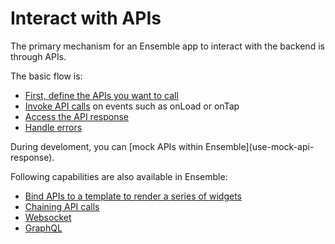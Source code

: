 
# Interact with APIs

The primary mechanism for an Ensemble app to interact with the backend is through APIs.

The basic flow is:

- [First, define the APIs you want to call](define-api)
- [Invoke API calls](call-api) on events such as onLoad or onTap
- [Access the API response](access-api-response)
- [Handle errors](api-on-error)

<Callout emoji="💡">
  During develoment, you can [mock APIs within Ensemble](use-mock-api-response).
</Callout>


Following capabilities are also available in Ensemble:


- [Bind APIs to a template to render a series of widgets](api-item-templates)
- [Chaining API calls](chaining-apis)
- [Websocket](websocket)
- [GraphQL](graphql)
